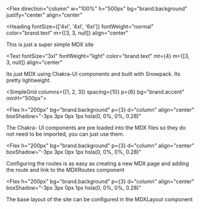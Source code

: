 <Flex
  direction="column"
  w="100%"
  h="500px"
  bg="brand.background"
  justify="center"
  align="center"
>


<Heading
  fontSize={['4xl', '4xl', '6xl']}
  fontWeight="normal"
  color="brand.text"
  m={[3, 3, null]}
  align="center"
>
  This is just a super simple MDX site
</Heading>

<Text
  fontSize="3xl"
  fontWeight="light"
  color="brand.text"
  mt={4}
  m={[3, 3, null]}
  align="center"
>
  Its just MDX using Chakra-UI components and built with Snowpack. Its pretty lightweight.
</Text>

</Flex>


<SimpleGrid columns={[1, 2, 3]} spacing={10} p={6} bg="brand.accent" minH="500px">


<Flex
  h="200px"
  bg="brand.background"
  p={3}
  d="column"
  align="center"
  boxShadow="-3px 3px 0px 1px hsla(0, 0%, 0%, 0.28)"
>
  <Box borderWidth={1.5} h="100%" p={3}>
    <Text color="brand.text" fontSize="xl" lineHeight={1.5}>
      <Emoji ariaLabel="A lightning bolt" symbol="⚡" />
      The Chakra- UI components are pre loaded into the MDX files so they do not
      need to be imported, you can just use them.
    </Text>
  </Box>
</Flex>

<Flex
  h="200px"
  bg="brand.background"
  p={3}
  d="column"
  align="center"
  boxShadow="-3px 3px 0px 1px hsla(0, 0%, 0%, 0.28)"
>
  <Box borderWidth={1.5} h="100%" p={3}>
    <Text color="brand.text" fontSize="xl" lineHeight={1.5}>
      <Emoji ariaLabel="A compass" symbol="🧭" />
      Configuring the routes is as easy as creating a new MDX page and adding the
      route and link to the MDXRoutes component
    </Text>
  </Box>
</Flex>

<Flex
  h="200px"
  bg="brand.background"
  p={3}
  d="column"
  align="center"
  boxShadow="-3px 3px 0px 1px hsla(0, 0%, 0%, 0.28)"
>
  <Box borderWidth={1.5} h="100%" p={3}>
    <Text color="brand.text" fontSize="xl" lineHeight={1.5}>
      <Emoji ariaLabel="A triangular ruler" symbol="📐" />
      The base layout of the site can be configured in the MDXLayout component
    </Text>
  </Box>
</Flex>

</SimpleGrid>

